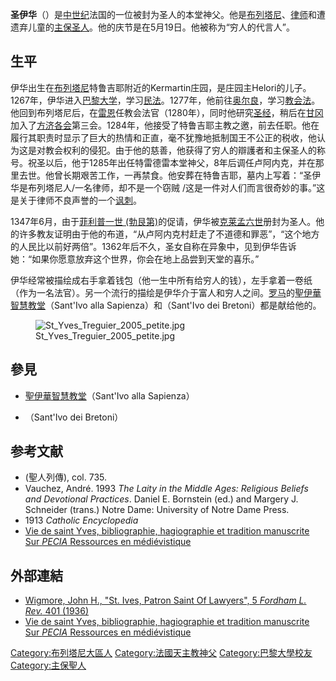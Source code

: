 {{Infobox saint
|name= 柯馬丁的聖伊華<br> Saint Ivo of Kermartin, T.O.S.F.
|birth_date= {{birth date|1253|10|17|df=yes}}
|death_date= {{death date and age|1303|5|19|1253|10|17|df=yes}}
|feast_day= 5月19日
|venerated_in= [[羅馬天主教|羅馬天主教]]
|image= Weyden Ivo.jpg
|imagesize= 200px
|caption= 聖伊華畫像<br>由[[罗希尔·范德魏登|罗希尔·范德魏登]]所作 (15世紀)
|birth_place= 柯馬丁, [[布列塔尼公国|布列塔尼公国]]
|death_place= [[卢阿内克_(阿摩尔滨海省)|卢阿内克]], 布列塔尼公国
|titles= 窮人的律師
|beatified_date=  
|beatified_place=
|beatified_by=
|canonized_date= 1347年6月
|canonized_place=
|canonized_by= [[克雷芒六世|克雷芒六世]]
|attributes= 被描绘成右手拿着錢袋，左手拿着一卷纸; 被描繪成處於富人與窮人之間
|patronage= [[布列塔尼|布列塔尼]], 律師, 被遺棄的兒童
|major_shrine= [[法國|法國]] [[阿摩尔滨海省|阿摩尔滨海省]] [[特雷吉耶_(阿摩尔滨海省)|特雷吉耶]]
|suppressed_date=
|issues= 
}}

'''圣伊华'''（{{bd|1253年|10月17日|1303年|5月19日}}）是[[中世纪|中世纪]]法国的一位被封为圣人的本堂神父。他是[[布列塔尼|布列塔尼]]、[[律师|律师]]和遭遗弃儿童的[[主保圣人|主保圣人]]。他的庆节是在5月19日。他被称为“穷人的代言人”。 

== 生平 ==

伊华出生在[[布列塔尼|布列塔尼]]特鲁吉耶附近的Kermartin庄园，是庄园主Helori的儿子。1267年，伊华进入[[巴黎大学|巴黎大学]]，学习[[民法|民法]]。1277年，他前往[[奥尔良|奥尔良]]，学习[[教会法|教会法]]。他回到布列塔尼后，在[[雷恩|雷恩]]任教会法官（1280年），同时他研究[[圣经|圣经]]，稍后在[[甘冈|甘冈]]加入了[[方济各会|方济各会]]第三会。1284年，他接受了特鲁吉耶主教之邀，前去任职。他在履行其职责时显示了巨大的热情和正直，毫不犹豫地抵制国王不公正的税收，他认为这是对教会权利的侵犯。由于他的慈善，他获得了穷人的辯護者和主保圣人的称号。祝圣以后，他于1285年出任特雷德雷本堂神父，8年后调任卢阿内克，并在那里去世。他曾长期艰苦工作，一再禁食。他安葬在特鲁吉耶，墓内上写着：“圣伊华是布列塔尼人/一名律师，却不是一个窃贼 /这是一件对人们而言很奇妙的事。”这是关于律师不良声誉的一个[[讽刺|讽刺]]。

1347年6月，由于[[菲利普一世_(勃艮第)|菲利普一世 (勃艮第)]]的促请，伊华被[[克莱孟六世|克莱孟六世]]册封为圣人。他的许多教友证明由于他的布道，“从卢阿内克村赶走了不道德和罪恶”，“这个地方的人民比以前好两倍”。1362年后不久，圣女{{Link-en|Jeanne-Marie de Maillé|Jeanne-Marie de Maillé}}自称在异象中，见到伊华告诉她：“如果你愿意放弃这个世界，你会在地上品尝到天堂的喜乐。”  

伊华经常被描绘成右手拿着钱包（他一生中所有给穷人的钱），左手拿着一卷纸（作为一名法官）。另一个流行的描绘是伊华介于富人和穷人之间。[[罗马|罗马]]的[[圣依华堂|聖伊華智慧教堂]]（Sant'Ivo alla Sapienza）和{{Link-en|布列塔尼圣依华教堂|Sant'Ivo dei Bretoni}}（Sant'Ivo dei Bretoni）都是献给他的。 
{{clear}}

[[File:St_Yves_Treguier_2005_petite.jpg|thumb]] 

== 參見 ==
* [[圣依华堂|聖伊華智慧教堂]]（Sant'Ivo alla Sapienza）
* {{Link-en|布列塔尼圣依华教堂|Sant'Ivo dei Bretoni}}（Sant'Ivo dei Bretoni）

== 参考文献 ==
* ''{{Link-en|Acta Sanctorum|Acta Sanctorum}}''(聖人列傳), col. 735.
* Vauchez, André. 1993 ''The Laity in the Middle Ages: Religious Beliefs and Devotional Practices''. Daniel E. Bornstein (ed.) and Margery J. Schneider (trans.) Notre Dame: University of Notre Dame Press. 
* 1913 ''Catholic Encyclopedia''
* [http://perso.wanadoo.fr/pecia/yves.htm Vie de saint Yves, bibliographie, hagiographie et tradition manuscrite Sur ''PECIA'' Ressources en médiévistique] {{Wayback|url=http://perso.wanadoo.fr/pecia/yves.htm |date=20060501040408 }} {{fr icon}}

== 外部連結 ==
* [http://ir.lawnet.fordham.edu/cgi/viewcontent.cgi?article=1095&context=flr&sei-redir=1&referer=http%3A%2F%2Fsearch.yahoo.com%2Fsearch%3B_ylt%3DA0oG7n8hEutRkSoA2RlXNyoA%3Fp%3Dst%2Bivo%2Bof%2Bkermartin%26ei%3DUTF-8%26type%3D1button%26fr%3Dush-my_uh3_02%26fr2%3Drs-bottom%26rs%3D1%26xargs%3D0%26pstart%3D1%26b%3D101%26xa%3DixE1RL9oXkGGfMC.zU1BOg--%2C1374446497#search=%22st%20ivo%20kermartin%22 Wigmore, John H., "St. Ives, Patron Saint Of Lawyers", 5 ''Fordham L. Rev.'' 401 (1936)] {{Wayback|url=http://ir.lawnet.fordham.edu/cgi/viewcontent.cgi?article=1095&context=flr&sei-redir=1&referer=http%3A%2F%2Fsearch.yahoo.com%2Fsearch%3B_ylt%3DA0oG7n8hEutRkSoA2RlXNyoA%3Fp%3Dst%2Bivo%2Bof%2Bkermartin%26ei%3DUTF-8%26type%3D1button%26fr%3Dush-my_uh3_02%26fr2%3Drs-bottom%26rs%3D1%26xargs%3D0%26pstart%3D1%26b%3D101%26xa%3DixE1RL9oXkGGfMC.zU1BOg--%2C1374446497#search=%22st%20ivo%20kermartin%22 |date=20180109065137 }}
* [http://perso.wanadoo.fr/pecia/yves.htm Vie de saint Yves, bibliographie, hagiographie et tradition manuscrite Sur ''PECIA'' Ressources en médiévistique] {{Wayback|url=http://perso.wanadoo.fr/pecia/yves.htm |date=20060501040408 }} {{fr icon}}

{{天主教}}
{{天主教會史}}

{{Authority control}}
[[Category:布列塔尼大區人|Category:布列塔尼大區人]]
[[Category:法國天主教神父|Category:法國天主教神父]]
[[Category:巴黎大學校友|Category:巴黎大學校友]]
[[Category:主保聖人|Category:主保聖人]]